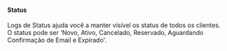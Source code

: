 ==== Status ====

Logs de Status ajuda você a manter visível os status de todos os clientes. <br>
O status pode ser 'Novo, Ativo, Cancelado, Reservado, Aguardando Confirmação de Email e Expirado'.
